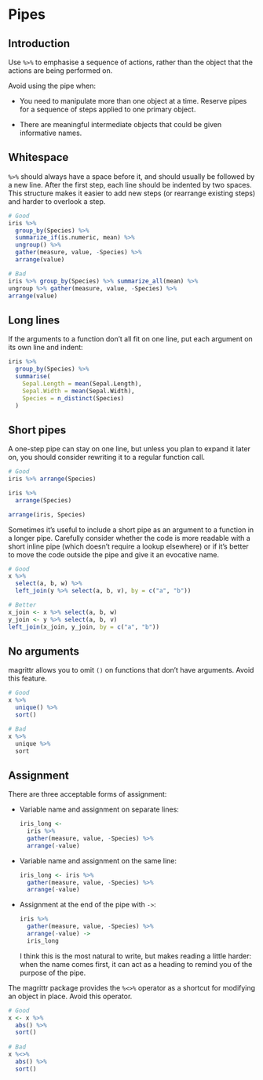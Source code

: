 # Pipes

## Introduction

Use `%>%` to emphasise a sequence of actions, rather than the object that the actions are being performed on. 

Avoid using the pipe when:

* You need to manipulate more than one object at a time. Reserve pipes for a 
  sequence of steps applied to one primary object.
 
* There are meaningful intermediate objects that could be given
  informative names.

## Whitespace

`%>%` should always have a space before it, and should usually be followed by a new line. After the first step, each line should be indented by two spaces. This structure makes it easier to add new steps (or rearrange existing steps) and harder to overlook a step.

```r
# Good
iris %>%
  group_by(Species) %>%
  summarize_if(is.numeric, mean) %>%
  ungroup() %>%
  gather(measure, value, -Species) %>%
  arrange(value)

# Bad
iris %>% group_by(Species) %>% summarize_all(mean) %>%
ungroup %>% gather(measure, value, -Species) %>%
arrange(value)
```

## Long lines

If the arguments to a function don't all fit on one line, put each argument on 
its own line and indent:

```r
iris %>%
  group_by(Species) %>%
  summarise(
    Sepal.Length = mean(Sepal.Length),
    Sepal.Width = mean(Sepal.Width),
    Species = n_distinct(Species)
  )
```

## Short pipes

A one-step pipe can stay on one line, but unless you plan to expand it later on, you should consider rewriting it to a regular function call.

```r
# Good
iris %>% arrange(Species)

iris %>% 
  arrange(Species)

arrange(iris, Species)
```

Sometimes it's useful to include a short pipe as an argument to a function in a 
longer pipe. Carefully consider whether the code is more readable with a short 
inline pipe (which doesn't require a lookup elsewhere) or if it's better to move 
the code outside the pipe and give it an evocative name.

```r
# Good
x %>%
  select(a, b, w) %>%
  left_join(y %>% select(a, b, v), by = c("a", "b"))

# Better
x_join <- x %>% select(a, b, w)
y_join <- y %>% select(a, b, v)
left_join(x_join, y_join, by = c("a", "b"))
```

## No arguments

magrittr allows you to omit `()` on functions that don't have arguments. Avoid  this feature.

```r
# Good
x %>% 
  unique() %>%
  sort()

# Bad
x %>% 
  unique %>%
  sort
```

## Assignment

There are three acceptable forms of assignment:

*   Variable name and assignment on separate lines:

    ```r
    iris_long <-
      iris %>%
      gather(measure, value, -Species) %>%
      arrange(-value)
    ```

*   Variable name and assignment on the same line:

    ```r
    iris_long <- iris %>%
      gather(measure, value, -Species) %>%
      arrange(-value)
    ```

*   Assignment at the end of the pipe with `->`:

    ```r
    iris %>%
      gather(measure, value, -Species) %>%
      arrange(-value) ->
      iris_long
    ```
    
    I think this is the most natural to write, but makes reading a little
    harder: when the name comes first, it can act as a heading to remind
    you of the purpose of the pipe.

The magrittr package provides the `%<>%` operator as a shortcut for modifying an object in place. Avoid this operator.

```r
# Good
x <- x %>% 
  abs() %>% 
  sort()
  
# Bad
x %<>%
  abs() %>% 
  sort()
```

